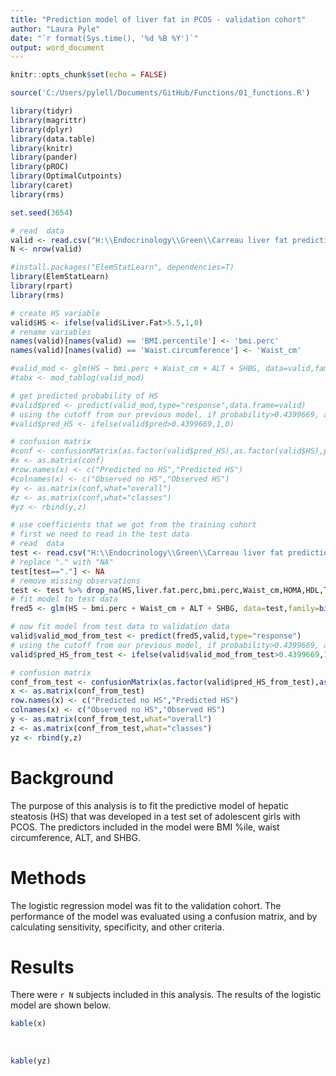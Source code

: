 ```yaml
---
title: "Prediction model of liver fat in PCOS - validation cohort"
author: "Laura Pyle"
date: "`r format(Sys.time(), '%d %B %Y')`"
output: word_document
---
```


```r
knitr::opts_chunk$set(echo = FALSE)

source('C:/Users/pylell/Documents/GitHub/Functions/01_functions.R')

library(tidyr)
library(magrittr)
library(dplyr)
library(data.table)
library(knitr)
library(pander)
library(pROC)
library(OptimalCutpoints)
library(caret)
library(rms)

set.seed(3654)

# read  data
valid <- read.csv("H:\\Endocrinology\\Green\\Carreau liver fat prediction\\Data\\Validation cohort\\validation cohort.csv")
N <- nrow(valid)

#install.packages("ElemStatLearn", dependencies=T)
library(ElemStatLearn)
library(rpart)
library(rms)

# create HS variable
valid$HS <- ifelse(valid$Liver.Fat>5.5,1,0)
# rename variables 
names(valid)[names(valid) == 'BMI.percentile'] <- 'bmi.perc'
names(valid)[names(valid) == 'Waist.circumference'] <- 'Waist_cm'

#valid_mod <- glm(HS ~ bmi.perc + Waist_cm + ALT + SHBG, data=valid,family=binomial(link="logit"))
#tabx <- mod_tablog(valid_mod)

# get predicted probability of HS
#valid$pred <- predict(valid_mod,type="response",data.frame=valid)
# using the cutoff from our previous model, if probability>0.4399669, assign as predicted to have HS
#valid$pred_HS <- ifelse(valid$pred>0.4399669,1,0)

# confusion matrix
#conf <- confusionMatrix(as.factor(valid$pred_HS),as.factor(valid$HS),positive='1')
#x <- as.matrix(conf)
#row.names(x) <- c("Predicted no HS","Predicted HS")
#colnames(x) <- c("Observed no HS","Observed HS")
#y <- as.matrix(conf,what="overall")
#z <- as.matrix(conf,what="classes")
#yz <- rbind(y,z)

# use coefficients that we got from the training cohort
# first we need to read in the test data
# read  data
test <- read.csv("H:\\Endocrinology\\Green\\Carreau liver fat prediction\\Data\\NAFLD prediction score data.csv")
# replace "." with "NA"
test[test=="."] <- NA
# remove missing observations
test <- test %>% drop_na(HS,liver.fat.perc,bmi.perc,Waist_cm,HOMA,HDL,TG,ALT,Free.Testosterone,SHBG)
# fit model to test data
fred5 <- glm(HS ~ bmi.perc + Waist_cm + ALT + SHBG, data=test,family=binomial(link="logit"))

# now fit model from test data to validation data
valid$valid_mod_from_test <- predict(fred5,valid,type="response")
# using the cutoff from our previous model, if probability>0.4399669, assign as predicted to have HS
valid$pred_HS_from_test <- ifelse(valid$valid_mod_from_test>0.4399669,1,0)

# confusion matrix
conf_from_test <- confusionMatrix(as.factor(valid$pred_HS_from_test),as.factor(valid$HS),positive='1')
x <- as.matrix(conf_from_test)
row.names(x) <- c("Predicted no HS","Predicted HS")
colnames(x) <- c("Observed no HS","Observed HS")
y <- as.matrix(conf_from_test,what="overall")
z <- as.matrix(conf_from_test,what="classes")
yz <- rbind(y,z)

```

# Background

The purpose of this analysis is to fit the predictive model of hepatic steatosis (HS) that was developed in a test set of adolescent girls with PCOS.  The predictors included in the model were BMI %ile, waist circumference, ALT, and SHBG.

# Methods

The logistic regression model was fit to the validation cohort.  The performance of the model was evaluated using a confusion matrix, and by calculating sensitivity, specificity, and other criteria.

# Results

There were `r N` subjects included in this analysis.  The results of the logistic model are shown below.

```r
kable(x)
```
\

```r
kable(yz)
```


